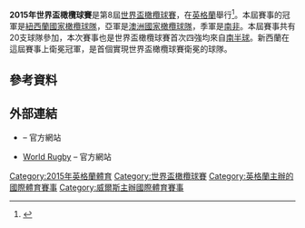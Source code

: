 {{Infobox Rugby World Cup
| datefrom = 9月18日
| dateto = 10月31日 (44日)
| host = 英格蘭
| nations = 20 (資格賽96隊)
| defending_champ = {{ru|NZL}}
| defending_champ_result = 1st
| champion = New Zealand
| runnerup = Australia
| third = South Africa
| matches = 48
| attendance = 2477805
| top scorer = {{flagicon|ARG}} {{Tsl|en|Nicolás Sánchez (rugby union)|尼可拉斯·桑切斯}} (97)
| most tries = {{flagicon|NZL}} [[儒利安·薩維|儒利安·薩維]] (8)
| preceded by = [[2011年世界盃橄欖球賽|2011]]
| succeeded by = [[2019年世界盃橄欖球賽|2019]]
}}

'''2015年世界盃橄欖球賽'''是第8屆[[世界盃橄欖球賽|世界盃橄欖球賽]]，在[[英格蘭|英格蘭]]舉行<ref>{{cite news |title=September 18 start date for RWC 2015 |url=http://rugbywc15.com/england-rugby-world-cup-fixtures-2015-schedule/ |publisher=International Rugby Board |date=15 May 2012 |accessdate=15 May 2012 |deadurl=yes |archiveurl=https://web.archive.org/web/20150621005947/http://rugbywc15.com/england-rugby-world-cup-fixtures-2015-schedule/ |archivedate=2015年6月21日 }}</ref>。本屆賽事的冠軍是[[紐西蘭|紐西蘭國家橄欖球隊]]，亞軍是[[澳洲|澳洲國家橄欖球隊]]，季軍是[[南非國家橄欖球隊|南非]]。本屆賽事共有20支球隊參加，本次賽事也是世界盃橄欖球賽首次四強均來自[[南半球|南半球]]。新西蘭在這屆賽事上衛冕冠軍，是首個實現世界盃橄欖球賽衛冕的球隊。
==參考資料==
{{Reflist}}

==外部連結==
{{Commons category|2015 Rugby World Cup}}
*{{official website|http://www.rugbyworldcup.com|Rugby World Cup}} – 官方網站
*[http://www.worldrugby.org World Rugby]{{Wayback|url=http://www.worldrugby.org/ |date=20171116202438 }} – 官方網站

{{世界盃橄欖球賽}}

[[Category:2015年英格蘭體育|Category:2015年英格蘭體育]]
[[Category:世界盃橄欖球賽|Category:世界盃橄欖球賽]]
[[Category:英格蘭主辦的國際體育賽事|Category:英格蘭主辦的國際體育賽事]]
[[Category:威爾斯主辦國際體育賽事|Category:威爾斯主辦國際體育賽事]]